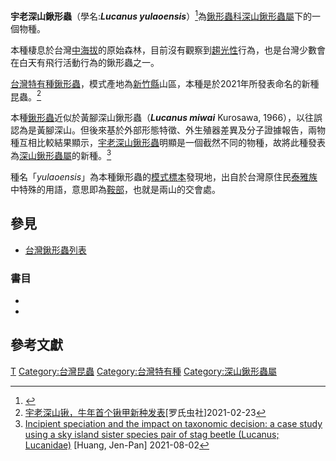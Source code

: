 {{Speciesbox
| name =宇老深山鍬形蟲
| status = 
| status_system =
| genus = Lucanus
| species = yulaoensis
| authority = Lin, 2021
| synonyms =
| synonyms_ref = 
}}

'''宇老深山鍬形蟲'''（學名:'''''Lucanus yulaoensis'''''）<ref name="TaiBNET-438536">{{TaiBNET| id =438536 | zh = 宇老深山鍬形蟲 | binomial =Lucanus yulaoensis| accessdate =2021-01-26}}</ref>為[[鍬形蟲科|鍬形蟲科]][[深山鍬形蟲屬|深山鍬形蟲屬]]下的一個物種。

本種棲息於台灣[[中海拔|中海拔]]的原始森林，目前沒有觀察到[[趨光性|趨光性]]行為，也是台灣少數會在白天有飛行活動行為的鍬形蟲之一。

[[台灣特有種|台灣特有種]][[鍬形蟲|鍬形蟲]]，模式產地為[[新竹縣|新竹縣]]山區，本種是於2021年所發表命名的新種昆蟲。<ref>[https://www.lscssh.com/news/1226.html 宇老深山锹，牛年首个锹甲新种发表][罗氏虫社]2021-02-23</ref>

本種[[鍬形蟲|鍬形蟲]]近似於黃腳深山鍬形蟲（'''''Lucanus miwai''''' Kurosawa, 1966），以往誤認為是黃腳深山。但後來基於外部形態特徵、外生殖器差異及分子證據報告，兩物種互相比較結果顯示，[[宇老深山鍬形蟲|宇老深山鍬形蟲]]明顯是一個截然不同的物種，故將此種發表為[[深山鍬形蟲屬|深山鍬形蟲屬]]的新種。<ref>[https://zenodo.org/record/5153914#.YVudGJpBwdW Incipient speciation and the impact on taxonomic decision: a case study using a sky island sister species pair of stag beetle (Lucanus; Lucanidae)] {{Wayback|url=https://zenodo.org/record/5153914#.YVudGJpBwdW |date=20211005011037 }}[Huang, Jen-Pan] 2021-08-02</ref>

種名「''yulaoensis''」為本種鍬形蟲的[[模式標本|模式標本]]發現地，出自於台灣原住民[[泰雅族|泰雅族]]中特殊的用語，意思即為[[鞍部|鞍部]]，也就是兩山的交會處。

== 參見 ==
*[[台灣鍬形蟲列表|台灣鍬形蟲列表]]

===書目===
*{{clref|張永仁|2006|ref= {{cite isbn|9573257831|ref=harv|noedit}}}}
*{{clref|李惠永|2004|ref= {{cite isbn|9867988973|ref=harv|noedit}}}}

== 參考文獻 ==  
{{台灣動物}}

[[Category:2021年描述的昆虫|T]]
[[Category:台灣昆蟲|Category:台灣昆蟲]]
[[Category:台灣特有種|Category:台灣特有種]]
[[Category:深山鍬形蟲屬|Category:深山鍬形蟲屬]]
